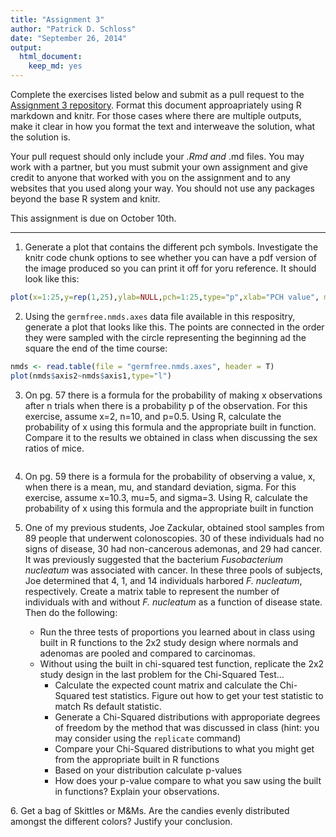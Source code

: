 ```yaml
---
title: "Assignment 3"
author: "Patrick D. Schloss"
date: "September 26, 2014"
output:
  html_document:
    keep_md: yes
---
```


Complete the exercises listed below and submit as a pull request to the [Assignment 3 repository](http://www.github.com/microbialinformatics/assignment03).  Format this document approapriately using R markdown and knitr. For those cases where there are multiple outputs, make it clear in how you format the text and interweave the solution, what the solution is.

Your pull request should only include your *.Rmd and *.md files. You may work with a partner, but you must submit your own assignment and give credit to anyone that worked with you on the assignment and to any websites that you used along your way. You should not use any packages beyond the base R system and knitr.

This assignment is due on October 10th.

------

1.  Generate a plot that contains the different pch symbols. Investigate the knitr code chunk options to see whether you can have a pdf version of the image produced so you can print it off for yoru reference. It should look like this:

   
```r
plot(x=1:25,y=rep(1,25),ylab=NULL,pch=1:25,type="p",xlab="PCH value", main="PCH Symbols")

```


2.  Using the `germfree.nmds.axes` data file available in this respositry, generate a plot that looks like this. The points are connected in the order they were sampled with the circle representing the beginning ad the square the end of the time course:

    
```r
nmds <- read.table(file = "germfree.nmds.axes", header = T)
plot(nmds$axis2~nmds$axis1,type="l")

```


3.  On pg. 57 there is a formula for the probability of making x observations after n trials when there is a probability p of the observation.  For this exercise, assume x=2, n=10, and p=0.5.  Using R, calculate the probability of x using this formula and the appropriate built in function. Compare it to the results we obtained in class when discussing the sex ratios of mice.

```r

```


4.  On pg. 59 there is a formula for the probability of observing a value, x, when there is a mean, mu, and standard deviation, sigma.  For this exercise, assume x=10.3, mu=5, and sigma=3.  Using R, calculate the probability of x using this formula and the appropriate built in function


5.  One of my previous students, Joe Zackular, obtained stool samples from 89 people that underwent colonoscopies.  30 of these individuals had no signs of disease, 30 had non-cancerous ademonas, and 29 had cancer.  It was previously suggested that the bacterium *Fusobacterium nucleatum* was associated with cancer.  In these three pools of subjects, Joe determined that 4, 1, and 14 individuals harbored *F. nucleatum*, respectively. Create a matrix table to represent the number of individuals with and without _F. nucleatum_ as a function of disease state.  Then do the following:

    * Run the three tests of proportions you learned about in class using built in R  functions to the 2x2 study design where normals and adenomas are pooled and compared to carcinomas.
    * Without using the built in chi-squared test function, replicate the 2x2 study design in the last problem for the Chi-Squared Test...
      * Calculate the expected count matrix and calculate the Chi-Squared test statistics. Figure out how to get your test statistic to match Rs default statistic.
      *	Generate a Chi-Squared distributions with approporiate degrees of freedom by the method that was discussed in class (hint: you may consider using the `replicate` command)
      * Compare your Chi-Squared distributions to what you might get from the appropriate built in R functions
      * Based on your distribution calculate p-values
      * How does your p-value compare to what you saw using the built in functions? Explain your observations.


6\.  Get a bag of Skittles or M&Ms.  Are the candies evenly distributed amongst the different colors?  Justify your conclusion.

